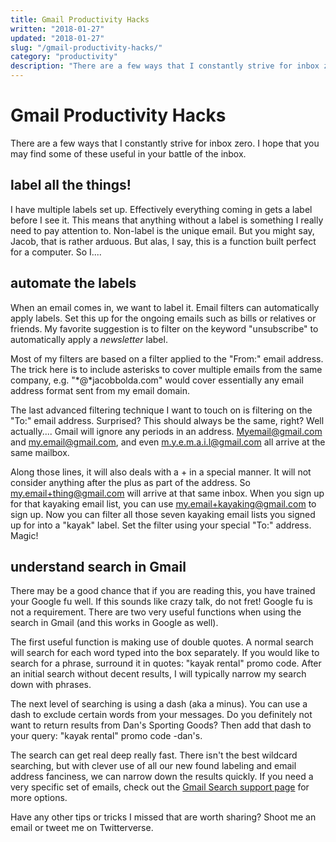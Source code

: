 ```yaml
---
title: Gmail Productivity Hacks
written: "2018-01-27"
updated: "2018-01-27"
slug: "/gmail-productivity-hacks/"
category: "productivity"
description: "There are a few ways that I constantly strive for inbox zero. I hope that you may find some of these useful in your battle of the inbox."
---
```


# Gmail Productivity Hacks

There are a few ways that I constantly strive for inbox zero. I hope that you may find some of these useful in your battle of the inbox.

## label all the things!
I have multiple labels set up. Effectively everything coming in gets a label before I see it. This means that anything without a label is something I really need to pay attention to. Non-label is the unique email. But you might say, Jacob, that is rather arduous. But alas, I say, this is a function built perfect for a computer. So I....

## automate the labels
When an email comes in, we want to label it. Email filters can automatically apply labels. Set this up for the ongoing emails such as bills or relatives or friends. My favorite suggestion is to filter on the keyword "unsubscribe" to automatically apply a *newsletter* label.

Most of my filters are based on a filter applied to the "From:" email address. The trick here is to include asterisks to cover multiple emails from the same company, e.g. "*@*jacobbolda.com" would cover essentially any email address format sent from my email domain.

The last advanced filtering technique I want to touch on is filtering on the "To:" email address. Surprised? This should always be the same, right? Well actually.... Gmail will ignore any periods in an address. Myemail@gmail.com and my.email@gmail.com, and even m.y.e.m.a.i.l@gmail.com all arrive at the same mailbox.

Along those lines, it will also deals with a + in a special manner. It will not consider anything after the plus as part of the address. So my.email+thing@gmail.com will arrive at that same inbox. When you sign up for that kayaking email list, you can use my.email+kayaking@gmail.com to sign up. Now you can filter all those seven kayaking email lists you signed up for into a "kayak" label. Set the filter using your special "To:" address. Magic!

## understand search in Gmail
There may be a good chance that if you are reading this, you have trained your Google fu well. If this sounds like crazy talk, do not fret! Google fu is not a requirement. There are two very useful functions when using the search in Gmail (and this works in Google as well).

The first useful function is making use of double quotes. A normal search will search for each word typed into the box separately. If you would like to search for a phrase, surround it in quotes: "kayak rental" promo code. After an initial search without decent results, I will typically narrow my search down with phrases.

The next level of searching is using a dash (aka a minus). You can use a dash to exclude certain words from your messages. Do you definitely not want to return results from Dan's Sporting Goods? Then add that dash to your query: "kayak rental" promo code -dan's.

The search can get real deep really fast. There isn't the best wildcard searching, but with clever use of all our new found labeling and email address fanciness, we can narrow down the results quickly. If you need a very specific set of emails, check out the [Gmail Search support page](https://support.google.com/mail/answer/7190?hl=en) for more options.


Have any other tips or tricks I missed that are worth sharing? Shoot me an email or tweet me on Twitterverse.
